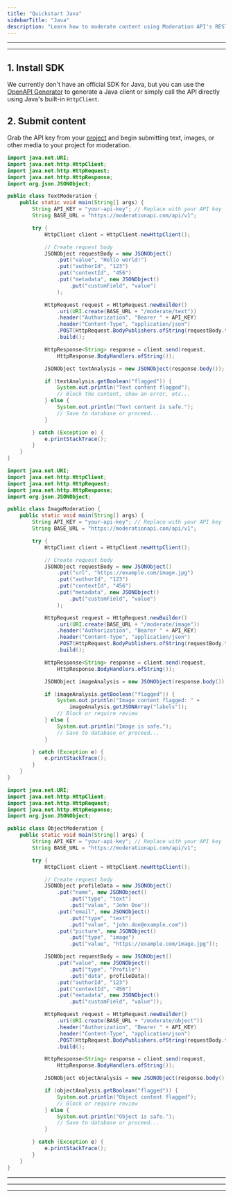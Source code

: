 ```yaml
---
title: "Quickstart Java"
sidebarTitle: "Java"
description: "Learn how to moderate content using Moderation API's REST endpoints with Java"
---
```


---

<Snippet file="prerequisites.mdx" />

---

## 1. Install SDK

We currently don't have an official SDK for Java, but you can use the [OpenAPI Generator](/resources/generate-client-openapi) to generate a Java client or simply call the API directly using Java's built-in `HttpClient`.

## 2. Submit content

Grab the API key from your [project](https://moderationapi.com/app) and begin submitting text, images, or other media to your project for moderation.

<CodeGroup>

```java Text moderation
import java.net.URI;
import java.net.http.HttpClient;
import java.net.http.HttpRequest;
import java.net.http.HttpResponse;
import org.json.JSONObject;

public class TextModeration {
    public static void main(String[] args) {
        String API_KEY = "your-api-key"; // Replace with your API key
        String BASE_URL = "https://moderationapi.com/api/v1";

        try {
            HttpClient client = HttpClient.newHttpClient();

            // Create request body
            JSONObject requestBody = new JSONObject()
                .put("value", "Hello world!")
                .put("authorId", "123")
                .put("contextId", "456")
                .put("metadata", new JSONObject()
                    .put("customField", "value")
                );

            HttpRequest request = HttpRequest.newBuilder()
                .uri(URI.create(BASE_URL + "/moderate/text"))
                .header("Authorization", "Bearer " + API_KEY)
                .header("Content-Type", "application/json")
                .POST(HttpRequest.BodyPublishers.ofString(requestBody.toString()))
                .build();

            HttpResponse<String> response = client.send(request,
                HttpResponse.BodyHandlers.ofString());

            JSONObject textAnalysis = new JSONObject(response.body());

            if (textAnalysis.getBoolean("flagged")) {
                System.out.println("Text content flagged");
                // Block the content, show an error, etc...
            } else {
                System.out.println("Text content is safe.");
                // Save to database or proceed...
            }

        } catch (Exception e) {
            e.printStackTrace();
        }
    }
}
```

```java Image moderation
import java.net.URI;
import java.net.http.HttpClient;
import java.net.http.HttpRequest;
import java.net.http.HttpResponse;
import org.json.JSONObject;

public class ImageModeration {
    public static void main(String[] args) {
        String API_KEY = "your-api-key"; // Replace with your API key
        String BASE_URL = "https://moderationapi.com/api/v1";

        try {
            HttpClient client = HttpClient.newHttpClient();

            // Create request body
            JSONObject requestBody = new JSONObject()
                .put("url", "https://example.com/image.jpg")
                .put("authorId", "123")
                .put("contextId", "456")
                .put("metadata", new JSONObject()
                    .put("customField", "value")
                );

            HttpRequest request = HttpRequest.newBuilder()
                .uri(URI.create(BASE_URL + "/moderate/image"))
                .header("Authorization", "Bearer " + API_KEY)
                .header("Content-Type", "application/json")
                .POST(HttpRequest.BodyPublishers.ofString(requestBody.toString()))
                .build();

            HttpResponse<String> response = client.send(request,
                HttpResponse.BodyHandlers.ofString());

            JSONObject imageAnalysis = new JSONObject(response.body());

            if (imageAnalysis.getBoolean("flagged")) {
                System.out.println("Image content flagged: " +
                    imageAnalysis.getJSONArray("labels"));
                // Block or require review
            } else {
                System.out.println("Image is safe.");
                // Save to database or proceed...
            }

        } catch (Exception e) {
            e.printStackTrace();
        }
    }
}
```

```java Object moderation
import java.net.URI;
import java.net.http.HttpClient;
import java.net.http.HttpRequest;
import java.net.http.HttpResponse;
import org.json.JSONObject;

public class ObjectModeration {
    public static void main(String[] args) {
        String API_KEY = "your-api-key"; // Replace with your API key
        String BASE_URL = "https://moderationapi.com/api/v1";

        try {
            HttpClient client = HttpClient.newHttpClient();

            // Create request body
            JSONObject profileData = new JSONObject()
                .put("name", new JSONObject()
                    .put("type", "text")
                    .put("value", "John Doe"))
                .put("email", new JSONObject()
                    .put("type", "text")
                    .put("value", "john.doe@example.com"))
                .put("picture", new JSONObject()
                    .put("type", "image")
                    .put("value", "https://example.com/image.jpg"));

            JSONObject requestBody = new JSONObject()
                .put("value", new JSONObject()
                    .put("type", "Profile")
                    .put("data", profileData))
                .put("authorId", "123")
                .put("contextId", "456")
                .put("metadata", new JSONObject()
                    .put("customField", "value"));

            HttpRequest request = HttpRequest.newBuilder()
                .uri(URI.create(BASE_URL + "/moderate/object"))
                .header("Authorization", "Bearer " + API_KEY)
                .header("Content-Type", "application/json")
                .POST(HttpRequest.BodyPublishers.ofString(requestBody.toString()))
                .build();

            HttpResponse<String> response = client.send(request,
                HttpResponse.BodyHandlers.ofString());

            JSONObject objectAnalysis = new JSONObject(response.body());

            if (objectAnalysis.getBoolean("flagged")) {
                System.out.println("Object content flagged");
                // Block or require review
            } else {
                System.out.println("Object is safe.");
                // Save to database or proceed...
            }

        } catch (Exception e) {
            e.printStackTrace();
        }
    }
}
```

</CodeGroup>

---

<Snippet file="dry-run.mdx" />

---

<Snippet file="review-flagged.mdx" />

---

<Snippet file="all-done.mdx" />
